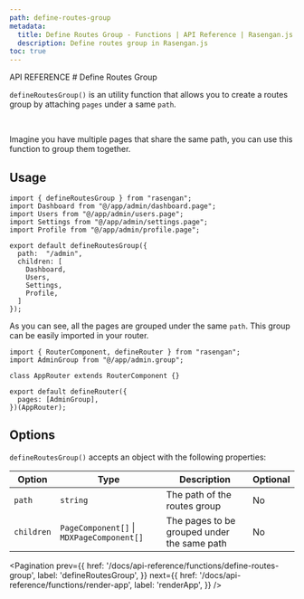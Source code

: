 ```yaml
---
path: define-routes-group
metadata:
  title: Define Routes Group - Functions | API Reference | Rasengan.js
  description: Define routes group in Rasengan.js
toc: true
---
```



<span className="text-[12px] font-mono-regular text-foreground/60">
  API REFERENCE
</span>
# Define Routes Group

`defineRoutesGroup()` is an utility function that allows you to create a routes group by attaching `pages` under a same `path`.

<br />

Imagine you have multiple pages that share the same path, you can use this function to group them together.

## Usage

```tsx title="admin.group.ts" {7-15} showLineNumbers
import { defineRoutesGroup } from "rasengan";
import Dashboard from "@/app/admin/dashboard.page";
import Users from "@/app/admin/users.page";
import Settings from "@/app/admin/settings.page";
import Profile from "@/app/admin/profile.page";

export default defineRoutesGroup({
  path:  "/admin",
  children: [
    Dashboard,
    Users,
    Settings,
    Profile,
  ]
});
```

As you can see, all the pages are grouped under the same `path`. This group can be easily imported in your router.

```tsx title="app.router.ts" {2,7} showLineNumbers
import { RouterComponent, defineRouter } from "rasengan";
import AdminGroup from "@/app/admin.group";

class AppRouter extends RouterComponent {}

export default defineRouter({
  pages: [AdminGroup],
})(AppRouter);
```

## Options

`defineRoutesGroup()` accepts an object with the following properties:


| Option            | Type                | Description                                        | Optional |
|-------------------|---------------------|----------------------------------------------------|----------|
| `path`            | `string`            | The path of the routes group                       | No       |
| `children`        | `PageComponent[]` \| `MDXPageComponent[]`  | The pages to be grouped under the same path        | No       |

<Pagination 
  prev={{
    href: '/docs/api-reference/functions/define-routes-group',
    label: 'defineRoutesGroup',
  }}
  next={{
    href: '/docs/api-reference/functions/render-app',
    label: 'renderApp',
  }}
/>